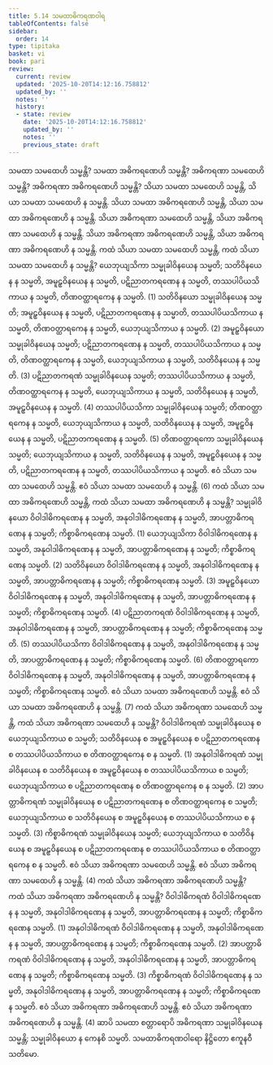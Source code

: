 ```yaml
---
title: 5.14 သမထာဓိကရဏဝါရ
tableOfContents: false
sidebar:
  order: 14
type: tipitaka
basket: vi
book: pari
review:
  current: review
  updated: '2025-10-20T14:12:16.758812'
  updated_by: ''
  notes: ''
  history:
  - state: review
    date: '2025-10-20T14:12:16.758812'
    updated_by: ''
    notes: ''
    previous_state: draft
---
```



<DynamicBreadcrumb />


<ReviewStatus review={frontmatter.review} showDetails={true} />

<HypothesisAnnotation frontmatter={frontmatter} />

<Division number="309" book="pari" e="ch" v="5" p="200">

<Paragraph number="1363" book="pari">
သမထာ သမထေဟိ သမ္မန္တိ? သမထာ အဓိကရဏေဟိ သမ္မန္တိ? အဓိကရဏာ သမထေဟိ သမ္မန္တိ? အဓိကရဏာ အဓိကရဏေဟိ သမ္မန္တိ?
</Paragraph>

<Paragraph number="1364" book="pari">
သိယာ သမထာ သမထေဟိ သမ္မန္တိ, သိယာ သမထာ သမထေဟိ န သမ္မန္တိ. သိယာ သမထာ အဓိကရဏေဟိ သမ္မန္တိ, သိယာ သမထာ အဓိကရဏေဟိ န သမ္မန္တိ. သိယာ အဓိကရဏာ သမထေဟိ သမ္မန္တိ, သိယာ အဓိကရဏာ သမထေဟိ န သမ္မန္တိ. သိယာ အဓိကရဏာ အဓိကရဏေဟိ သမ္မန္တိ, သိယာ အဓိကရဏာ အဓိကရဏေဟိ န သမ္မန္တိ.
</Paragraph>

</Division>
<Division number="310" book="pari" e="ch" v="5" p="200">

<Paragraph number="1365" book="pari">
ကထံ သိယာ သမထာ သမထေဟိ သမ္မန္တိ, ကထံ သိယာ သမထာ သမထေဟိ န သမ္မန္တိ? ယေဘုယျသိကာ သမ္မုခါဝိနယေန သမ္မတိ; သတိဝိနယေန န သမ္မတိ, အမူဠှဝိနယေန န သမ္မတိ, ပဋိညာတကရဏေန န သမ္မတိ, တဿပါပိယသိကာယ န သမ္မတိ, တိဏဝတ္ထာရကေန န သမ္မတိ. (1)
</Paragraph>

<Paragraph number="1366" book="pari">
သတိဝိနယော သမ္မုခါဝိနယေန သမ္မတိ; အမူဠှဝိနယေန န သမ္မတိ, ပဋိညာတကရဏေန န သမ္မာတိ, တဿပါပိယသိကာယ န သမ္မတိ, တိဏဝတ္ထာရကေန န သမ္မတိ, ယေဘုယျသိကာယ န သမ္မတိ. (2)
</Paragraph>

<Paragraph number="1367" book="pari">
အမူဠှဝိနယော သမ္မုခါဝိနယေန သမ္မတိ; ပဋိညာတကရဏေန န သမ္မတိ, တဿပါပိယသိကာယ န သမ္မတိ, တိဏဝတ္ထာရကေန န သမ္မတိ, ယေဘုယျသိကာယ န သမ္မတိ, သတိဝိနယေန န သမ္မတိ. (3)
</Paragraph>

<Paragraph number="1368" book="pari">
ပဋိညာတကရဏံ သမ္မုခါဝိနယေန သမ္မတိ; တဿပါပိယသိကာယ န သမ္မတိ, တိဏဝတ္ထာရကေန န သမ္မတိ, ယေဘုယျသိကာယ န သမ္မတိ, သတိဝိနယေန န သမ္မတိ, အမူဠှဝိနယေန န သမ္မတိ. (4)
</Paragraph>

<Paragraph number="1369" book="pari">
တဿပါပိယသိကာ သမ္မုခါဝိနယေန သမ္မတိ; တိဏဝတ္ထာရကေန န သမ္မတိ, ယေဘုယျသိကာယ န သမ္မတိ, သတိဝိနယေန န သမ္မတိ, အမူဠှဝိနယေန န သမ္မတိ, ပဋိညာတကရဏေန န သမ္မတိ. (5)
</Paragraph>

<Paragraph number="1370" book="pari">
တိဏဝတ္ထာရကော သမ္မုခါဝိနယေန သမ္မတိ; ယေဘုယျသိကာယ န သမ္မတိ, သတိဝိနယေန န သမ္မတိ, အမူဠှဝိနယေန န သမ္မတိ, ပဋိညာတကရဏေန န သမ္မတိ, တဿပါပိယသိကာယ န သမ္မတိ. ဧဝံ သိယာ သမထာ သမထေဟိ သမ္မန္တိ. ဧဝံ သိယာ သမထာ သမထေဟိ န သမ္မန္တိ. (6)
</Paragraph>

</Division>
<Division number="311" book="pari" e="ch" v="5" p="201">

<Paragraph number="1371" book="pari">
ကထံ သိယာ သမထာ အဓိကရဏေဟိ သမ္မန္တိ, ကထံ သိယာ သမထာ အဓိကရဏေဟိ န သမ္မန္တိ? သမ္မုခါဝိနယော ဝိဝါဒါဓိကရဏေန န သမ္မတိ, အနုဝါဒါဓိကရဏေန န သမ္မတိ, အာပတ္တာဓိကရဏေန န သမ္မတိ; ကိစ္စာဓိကရဏေန သမ္မတိ. (1)
</Paragraph>

<Paragraph number="1372" book="pari">
ယေဘုယျသိကာ ဝိဝါဒါဓိကရဏေန န သမ္မတိ, အနုဝါဒါဓိကရဏေန န သမ္မတိ, အာပတ္တာဓိကရဏေန န သမ္မတိ; ကိစ္စာဓိကရဏေန သမ္မတိ. (2)
</Paragraph>

<Paragraph number="1373" book="pari">
သတိဝိနယော ဝိဝါဒါဓိကရဏေန န သမ္မတိ, အနုဝါဒါဓိကရဏေန န သမ္မတိ, အာပတ္တာဓိကရဏေန န သမ္မတိ; ကိစ္စာဓိကရဏေန သမ္မတိ. (3)
</Paragraph>

<Paragraph number="1374" book="pari">
အမူဠှဝိနယော ဝိဝါဒါဓိကရဏေန န သမ္မတိ, အနုဝါဒါဓိကရဏေန န သမ္မတိ, အာပတ္တာဓိကရဏေန န သမ္မတိ; ကိစ္စာဓိကရဏေန သမ္မတိ. (4)
</Paragraph>

<Paragraph number="1375" book="pari">
ပဋိညာတကရဏံ ဝိဝါဒါဓိကရဏေန န သမ္မတိ, အနုဝါဒါဓိကရဏေန န သမ္မတိ, အာပတ္တာဓိကရဏေန န သမ္မတိ; ကိစ္စာဓိကရဏေန သမ္မတိ. (5)
</Paragraph>

<Paragraph number="1376" book="pari">
တဿပါပိယသိကာ ဝိဝါဒါဓိကရဏေန န သမ္မတိ, အနုဝါဒါဓိကရဏေန န သမ္မတိ, အာပတ္တာဓိကရဏေန န သမ္မတိ; ကိစ္စာဓိကရဏေန သမ္မတိ. (6)
</Paragraph>

<Paragraph number="1377" book="pari">
တိဏဝတ္ထာရကော ဝိဝါဒါဓိကရဏေန န သမ္မတိ, အနုဝါဒါဓိကရဏေန န သမ္မတိ, အာပတ္တာဓိကရဏေန န သမ္မတိ; ကိစ္စာဓိကရဏေန သမ္မတိ. ဧဝံ သိယာ သမထာ အဓိကရဏေဟိ သမ္မန္တိ. ဧဝံ သိယာ သမထာ အဓိကရဏေဟိ န သမ္မန္တိ. (7)
</Paragraph>

</Division>
<Division number="312" book="pari" e="ch" v="5" p="201">

<Paragraph number="1378" book="pari">
ကထံ သိယာ အဓိကရဏာ သမထေဟိ သမ္မန္တိ, ကထံ သိယာ အဓိကရဏာ သမထေဟိ န သမ္မန္တိ? ဝိဝါဒါဓိကရဏံ သမ္မုခါဝိနယေန စ ယေဘုယျသိကာယ စ သမ္မတိ; သတိဝိနယေန စ အမူဠှဝိနယေန စ ပဋိညာတကရဏေန စ တဿပါပိယသိကာယ စ တိဏဝတ္ထာရကေန စ န သမ္မတိ. (1)
</Paragraph>

<Paragraph number="1379" book="pari">
အနုဝါဒါဓိကရဏံ သမ္မုခါဝိနယေန စ သတိဝိနယေန စ အမူဠှဝိနယေန စ တဿပါပိယသိကာယ စ သမ္မတိ; ယေဘုယျသိကာယ စ ပဋိညာတကရဏေန စ တိဏဝတ္ထာရကေန စ န သမ္မတိ. (2)
</Paragraph>

<Paragraph number="1380" book="pari">
အာပတ္တာဓိကရဏံ သမ္မုခါဝိနယေန စ ပဋိညာတကရဏေန စ တိဏဝတ္ထာရကေန စ သမ္မတိ; ယေဘုယျသိကာယ စ သတိဝိနယေန စ အမူဠှဝိနယေန စ တဿပါပိယသိကာယ စ န သမ္မတိ. (3)
</Paragraph>

<Paragraph number="1381" book="pari">
ကိစ္စာဓိကရဏံ သမ္မုခါဝိနယေန သမ္မတိ; ယေဘုယျသိကာယ စ သတိဝိနယေန စ အမူဠှဝိနယေန စ ပဋိညာတကရဏေန စ တဿပါပိယသိကာယ စ တိဏဝတ္ထာရကေန စ န သမ္မတိ. ဧဝံ သိယာ အဓိကရဏာ သမထေဟိ သမ္မန္တိ. ဧဝံ သိယာ အဓိကရဏာ သမထေဟိ န သမ္မန္တိ. (4)
</Paragraph>

</Division>
<Division number="313" book="pari" e="ch" v="5" p="202">

<Paragraph number="1382" book="pari">
ကထံ သိယာ အဓိကရဏာ အဓိကရဏေဟိ သမ္မန္တိ? ကထံ သိယာ အဓိကရဏာ အဓိကရဏေဟိ န သမ္မန္တိ? ဝိဝါဒါဓိကရဏံ ဝိဝါဒါဓိကရဏေန န သမ္မတိ, အနုဝါဒါဓိကရဏေန န သမ္မတိ, အာပတ္တာဓိကရဏေန န သမ္မတိ; ကိစ္စာဓိကရဏေန သမ္မတိ. (1)
</Paragraph>

<Paragraph number="1383" book="pari">
အနုဝါဒါဓိကရဏံ ဝိဝါဒါဓိကရဏေန န သမ္မတိ, အနုဝါဒါဓိကရဏေန န သမ္မတိ, အာပတ္တာဓိကရဏေန န သမ္မတိ; ကိစ္စာဓိကရဏေန သမ္မတိ. (2)
</Paragraph>

<Paragraph number="1384" book="pari">
အာပတ္တာဓိကရဏံ ဝိဝါဒါဓိကရဏေန န သမ္မတိ, အနုဝါဒါဓိကရဏေန န သမ္မတိ, အာပတ္တာဓိကရဏေန န သမ္မတိ; ကိစ္စာဓိကရဏေန သမ္မတိ. (3)
</Paragraph>

<Paragraph number="1385" book="pari">
ကိစ္စာဓိကရဏံ ဝိဝါဒါဓိကရဏေန န သမ္မတိ, အနုဝါဒါဓိကရဏေန န သမ္မတိ, အာပတ္တာဓိကရဏေန န သမ္မတိ; ကိစ္စာဓိကရဏေန သမ္မတိ. ဧဝံ သိယာ အဓိကရဏာ အဓိကရဏေဟိ သမ္မန္တိ. ဧဝံ သိယာ အဓိကရဏာ အဓိကရဏေဟိ န သမ္မန္တိ. (4)
</Paragraph>

<Paragraph number="1386" book="pari">
ဆာပိ သမထာ စတ္တာရောပိ အဓိကရဏာ သမ္မုခါဝိနယေန သမ္မန္တိ; သမ္မုခါဝိနယော န ကေနစိ သမ္မတိ.

</Paragraph>
</Division>

<Paragraph number="1387" type="center" book="pari">
သမထာဓိကရဏဝါရော နိဋ္ဌိတော ဧကူနဝီသတိမော.
</Paragraph>